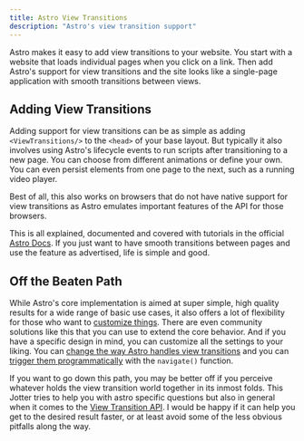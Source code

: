 ```yaml
---
title: Astro View Transitions
description: "Astro's view transition support"
---
```



Astro makes it easy to add view transitions to your website. You start with a website that loads individual pages when you click on a link. Then add Astro's support for view transitions and the site looks like a single-page application with smooth transitions between views.

## Adding View Transitions
Adding support for view transitions can be as simple as adding `<ViewTransitions/>` to the `<head>` of your base layout. But typically it also involves using Astro's lifecycle events to run scripts after transitioning to a new page. You can choose from different animations or define your own. You can even persist elements from one page to the next, such as a running video player.

Best of all, this also works on browsers that do not have native support for view transitions as Astro emulates important features of the API for those browsers.

This is all explained, documented and covered with tutorials in the official [Astro Docs](https://docs.astro.build/guides/view-transitions/). If you just want to have smooth transitions between pages and use the feature as advertised, life is simple and good.

## Off the Beaten Path
While Astro's core implementation is aimed at super simple, high quality results for a wide range of basic use cases, it also offers a lot of flexibility for those who want to [customize things](./directives/). There are even community solutions like this <BoT/> that you can use to extend the core behavior. And if you have a specific design in mind, you can customize all the settings to your liking. You can [change the way Astro handles view transitions](./flow-events/) and you can [trigger them programmatically](/jotter/astro/flow-events/#triggers) with the `navigate()` function.

If you want to go down this path, you may be better off if you perceive whatever holds the view transition world together in its inmost folds. This Jotter tries to help you with astro specific questions but also in general when it comes to the [View Transition API](/jotter/api/). I would be happy if it can help you get to the desired result faster, or at least avoid some of the less obvious pitfalls along the way.
